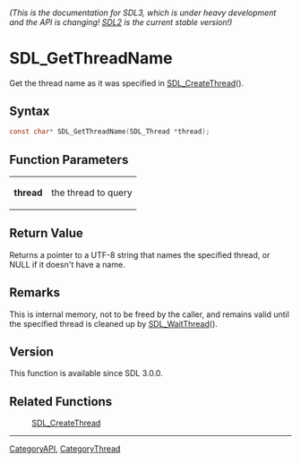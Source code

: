 ====== (This is the documentation for SDL3, which is under heavy development and the API is changing! [https://wiki.libsdl.org/ SDL2] is the current stable version!) ======
= SDL_GetThreadName =

Get the thread name as it was specified in [[SDL_CreateThread]]().

== Syntax ==

<syntaxhighlight lang='c'>
const char* SDL_GetThreadName(SDL_Thread *thread);
</syntaxhighlight>

== Function Parameters ==

{|
|'''thread'''
|the thread to query
|}

== Return Value ==

Returns a pointer to a UTF-8 string that names the specified thread, or
NULL if it doesn't have a name.

== Remarks ==

This is internal memory, not to be freed by the caller, and remains valid
until the specified thread is cleaned up by [[SDL_WaitThread]]().

== Version ==

This function is available since SDL 3.0.0.

== Related Functions ==

:[[SDL_CreateThread]]

----
[[CategoryAPI]], [[CategoryThread]]


